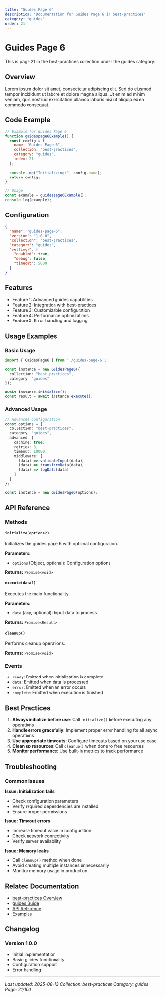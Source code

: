 ```yaml
---
title: "Guides Page 6"
description: "Documentation for Guides Page 6 in best-practices"
category: "guides"
order: 21
---
```


# Guides Page 6

This is page 21 in the best-practices collection under the guides category.

## Overview

Lorem ipsum dolor sit amet, consectetur adipiscing elit. Sed do eiusmod tempor incididunt ut labore et dolore magna aliqua. Ut enim ad minim veniam, quis nostrud exercitation ullamco laboris nisi ut aliquip ex ea commodo consequat.

## Code Example

```javascript
// Example for Guides Page 6
function guidespage6Example() {
  const config = {
    name: "Guides Page 6",
    collection: "best-practices",
    category: "guides",
    index: 21
  };
  
  console.log("Initializing:", config.name);
  return config;
}

// Usage
const example = guidespage6Example();
console.log(example);
```

## Configuration

```json
{
  "name": "guides-page-6",
  "version": "1.0.0",
  "collection": "best-practices",
  "category": "guides",
  "settings": {
    "enabled": true,
    "debug": false,
    "timeout": 5000
  }
}
```

## Features

- Feature 1: Advanced guides capabilities
- Feature 2: Integration with best-practices
- Feature 3: Customizable configuration
- Feature 4: Performance optimizations
- Feature 5: Error handling and logging

## Usage Examples

### Basic Usage

```typescript
import { GuidesPage6 } from './guides-page-6';

const instance = new GuidesPage6({
  collection: "best-practices",
  category: "guides"
});

await instance.initialize();
const result = await instance.execute();
```

### Advanced Usage

```typescript
// Advanced configuration
const options = {
  collection: "best-practices",
  category: "guides",
  advanced: {
    caching: true,
    retries: 3,
    timeout: 10000,
    middleware: [
      (data) => validateInput(data),
      (data) => transformData(data),
      (data) => logData(data)
    ]
  }
};

const instance = new GuidesPage6(options);
```

## API Reference

### Methods

#### `initialize(options?)`

Initializes the guides page 6 with optional configuration.

**Parameters:**
- `options` (Object, optional): Configuration options

**Returns:** `Promise<void>`

#### `execute(data?)`

Executes the main functionality.

**Parameters:**
- `data` (any, optional): Input data to process

**Returns:** `Promise<Result>`

#### `cleanup()`

Performs cleanup operations.

**Returns:** `Promise<void>`

### Events

- `ready`: Emitted when initialization is complete
- `data`: Emitted when data is processed
- `error`: Emitted when an error occurs
- `complete`: Emitted when execution is finished

## Best Practices

1. **Always initialize before use**: Call `initialize()` before executing any operations
2. **Handle errors gracefully**: Implement proper error handling for all async operations
3. **Use appropriate timeouts**: Configure timeouts based on your use case
4. **Clean up resources**: Call `cleanup()` when done to free resources
5. **Monitor performance**: Use built-in metrics to track performance

## Troubleshooting

### Common Issues

**Issue: Initialization fails**
- Check configuration parameters
- Verify required dependencies are installed
- Ensure proper permissions

**Issue: Timeout errors**
- Increase timeout value in configuration
- Check network connectivity
- Verify server availability

**Issue: Memory leaks**
- Call `cleanup()` method when done
- Avoid creating multiple instances unnecessarily
- Monitor memory usage in production

## Related Documentation

- [best-practices Overview](../index)
- [guides Guide](../guides/index)
- [API Reference](../api/index)
- [Examples](../examples/index)

## Changelog

### Version 1.0.0
- Initial implementation
- Basic guides functionality
- Configuration support
- Error handling

---

*Last updated: 2025-08-13*
*Collection: best-practices*
*Category: guides*
*Page: 21/100*
